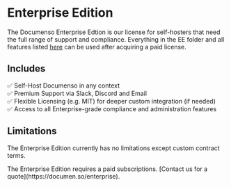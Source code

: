 
# Enterprise Edition

The Documenso Enterprise Edtion is our license for self-hosters that need the full range of support and compliance. Everything in the EE folder and all features listed [here](https://github.com/documenso/documenso/blob/main/packages/ee/FEATURES) can be used after acquiring a paid license.

## Includes

✅ Self-Host Documenso in any context\
✅ Premium Support via Slack, Discord and Email\
✅ Flexible Licensing (e.g. MIT) for deeper custom integration (if needed)\
✅ Access to all Enterprise-grade compliance and administration features

## Limitations

The Enterprise Edition currently has no limitations except custom contract terms.

<Callout type="info">
  The Enterprise Edition requires a paid subscriptions. [Contact us for a
  quote](https://documen.so/enterprise).
</Callout>
